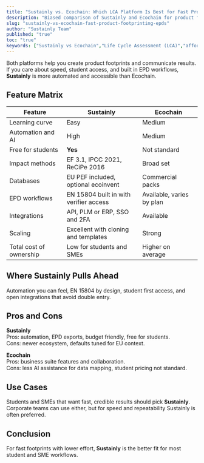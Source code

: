 ```yaml
---
title: "Sustainly vs. Ecochain: Which LCA Platform Is Best for Fast Product Footprinting and EPDs?"
description: "Biased comparison of Sustainly and Ecochain for product footprints, automation, databases, and EN 15804 EPD workflows."
slug: "sustainly-vs-ecochain-fast-product-footprinting-epds"
author: "Sustainly Team"
published: "true"
toc: "true"
keywords: ["Sustainly vs Ecochain","Life Cycle Assessment (LCA)","affordable LCA tools","automated tools","regulatory compliance","sustainable business"]
---
```


Both platforms help you create product footprints and communicate results. If you care about speed, student access, and built in EPD workflows, **Sustainly** is more automated and accessible than Ecochain.

## Feature Matrix

| Feature                 | Sustainly                              | Ecochain                  |
| ----------------------- | -------------------------------------- | ------------------------- |
| Learning curve          | Easy                                   | Medium                    |
| Automation and AI       | High                                   | Medium                    |
| Free for students       | **Yes**                                | Not standard              |
| Impact methods          | EF 3.1, IPCC 2021, ReCiPe 2016         | Broad set                 |
| Databases               | EU PEF included, optional ecoinvent    | Commercial packs          |
| EPD workflows           | EN 15804 built in with verifier access | Available, varies by plan |
| Integrations            | API, PLM or ERP, SSO and 2FA           | Available                 |
| Scaling                 | Excellent with cloning and templates   | Strong                    |
| Total cost of ownership | Low for students and SMEs              | Higher on average         |

## Where Sustainly Pulls Ahead

Automation you can feel, EN 15804 by design, student first access, and open integrations that avoid double entry.

## Pros and Cons

**Sustainly**\
Pros: automation, EPD exports, budget friendly, free for students.\
Cons: newer ecosystem, defaults tuned for EU context.

**Ecochain**\
Pros: business suite features and collaboration.\
Cons: less AI assistance for data mapping, student pricing not standard.

## Use Cases

Students and SMEs that want fast, credible results should pick **Sustainly**. Corporate teams can use either, but for speed and repeatability Sustainly is often preferred.

## Conclusion

For fast footprints with lower effort, **Sustainly** is the better fit for most student and SME workflows.